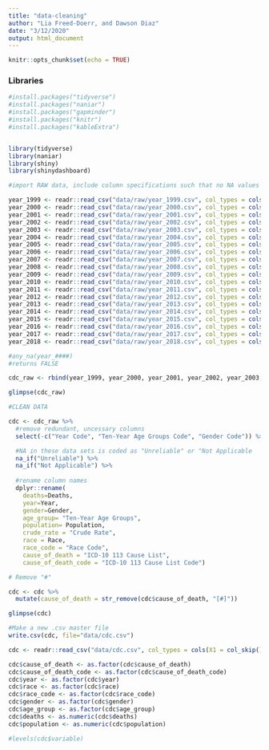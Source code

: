 ```yaml
---
title: "data-cleaning"
author: "Lia Freed-Doerr, and Dawson Diaz"
date: "3/12/2020"
output: html_document
---
```


```r
knitr::opts_chunk$set(echo = TRUE)
```

### Libraries

```r
#install.packages("tidyverse")
#install.packages("naniar")
#install.packages("gapminder")
#install.packages("knitr")
#install.packages("kableExtra")


library(tidyverse)
library(naniar)
library(shiny)
library(shinydashboard)
```


```r
#import RAW data, include column specifications such that no NA values are introduced.

year_1999 <- readr::read_csv("data/raw/year_1999.csv", col_types = cols("Ten-Year Age Groups Code" = col_character(), "Population" = col_character()))
year_2000 <- readr::read_csv("data/raw/year_2000.csv", col_types = cols("Ten-Year Age Groups Code" = col_character(), "Population" = col_character()))
year_2001 <- readr::read_csv("data/raw/year_2001.csv", col_types = cols("Ten-Year Age Groups Code" = col_character(), "Population" = col_character()))
year_2002 <- readr::read_csv("data/raw/year_2002.csv", col_types = cols("Ten-Year Age Groups Code" = col_character(), "Population" = col_character()))
year_2003 <- readr::read_csv("data/raw/year_2003.csv", col_types = cols("Ten-Year Age Groups Code" = col_character(), "Population" = col_character()))
year_2004 <- readr::read_csv("data/raw/year_2004.csv", col_types = cols("Ten-Year Age Groups Code" = col_character(), "Population" = col_character()))
year_2005 <- readr::read_csv("data/raw/year_2005.csv", col_types = cols("Ten-Year Age Groups Code" = col_character(), "Population" = col_character()))
year_2006 <- readr::read_csv("data/raw/year_2006.csv", col_types = cols("Ten-Year Age Groups Code" = col_character(), "Population" = col_character()))
year_2007 <- readr::read_csv("data/raw/year_2007.csv", col_types = cols("Ten-Year Age Groups Code" = col_character(), "Population" = col_character()))
year_2008 <- readr::read_csv("data/raw/year_2008.csv", col_types = cols("Ten-Year Age Groups Code" = col_character(), "Population" = col_character()))
year_2009 <- readr::read_csv("data/raw/year_2009.csv", col_types = cols("Ten-Year Age Groups Code" = col_character(), "Population" = col_character()))
year_2010 <- readr::read_csv("data/raw/year_2010.csv", col_types = cols("Ten-Year Age Groups Code" = col_character(), "Population" = col_character()))
year_2011 <- readr::read_csv("data/raw/year_2011.csv", col_types = cols("Ten-Year Age Groups Code" = col_character(), "Population" = col_character()))
year_2012 <- readr::read_csv("data/raw/year_2012.csv", col_types = cols("Ten-Year Age Groups Code" = col_character(), "Population" = col_character()))
year_2013 <- readr::read_csv("data/raw/year_2013.csv", col_types = cols("Ten-Year Age Groups Code" = col_character(), "Population" = col_character()))
year_2014 <- readr::read_csv("data/raw/year_2014.csv", col_types = cols("Ten-Year Age Groups Code" = col_character(), "Population" = col_character()))
year_2015 <- readr::read_csv("data/raw/year_2015.csv", col_types = cols("Ten-Year Age Groups Code" = col_character(), "Population" = col_character()))
year_2016 <- readr::read_csv("data/raw/year_2016.csv", col_types = cols("Ten-Year Age Groups Code" = col_character(), "Population" = col_character()))
year_2017 <- readr::read_csv("data/raw/year_2017.csv", col_types = cols("Ten-Year Age Groups Code" = col_character(), "Population" = col_character()))
year_2018 <- readr::read_csv("data/raw/year_2018.csv", col_types = cols("Ten-Year Age Groups Code" = col_character(), "Population" = col_character()))
```

```r
#any_na(year_####)
#returns FALSE
```

```r
cdc_raw <- rbind(year_1999, year_2000, year_2001, year_2002, year_2003, year_2004, year_2005, year_2006, year_2007, year_2008, year_2009, year_2010, year_2011, year_2012, year_2013, year_2014, year_2015, year_2016, year_2017, year_2018)
```

```r
glimpse(cdc_raw)
```


```r
#CLEAN DATA

cdc <- cdc_raw %>% 
  #remove redundant, uncessary columns
  select(-c("Year Code", "Ten-Year Age Groups Code", "Gender Code")) %>% 

  #NA in these data sets is coded as "Unreliable" or "Not Applicable
  na_if("Unreliable") %>% 
  na_if("Not Applicable") %>% 
  
  #rename column names 
  dplyr::rename( 
    deaths=Deaths,
    year=Year,
    gender=Gender,
    age_group= "Ten-Year Age Groups",
    population= Population,
    crude_rate = "Crude Rate",
    race = Race,
    race_code = "Race Code",
    cause_of_death = "ICD-10 113 Cause List",
    cause_of_death_code = "ICD-10 113 Cause List Code")
```



```r
# Remove "#"

cdc <- cdc %>% 
  mutate(cause_of_death = str_remove(cdc$cause_of_death, "[#]"))
```


```r
glimpse(cdc)
```



```r
#Make a new .csv master file
write.csv(cdc, file="data/cdc.csv")
```


```r
cdc <- readr::read_csv("data/cdc.csv", col_types = cols(X1 = col_skip()))
```

```r
cdc$cause_of_death <- as.factor(cdc$cause_of_death)
cdc$cause_of_death_code <- as.factor(cdc$cause_of_death_code)
cdc$year <- as.factor(cdc$year)
cdc$race <- as.factor(cdc$race)
cdc$race_code <- as.factor(cdc$race_code)
cdc$gender <- as.factor(cdc$gender)
cdc$age_group <- as.factor(cdc$age_group)
cdc$deaths <- as.numeric(cdc$deaths)
cdc$population <- as.numeric(cdc$population)
```

```r
#levels(cdc$variable)
```
